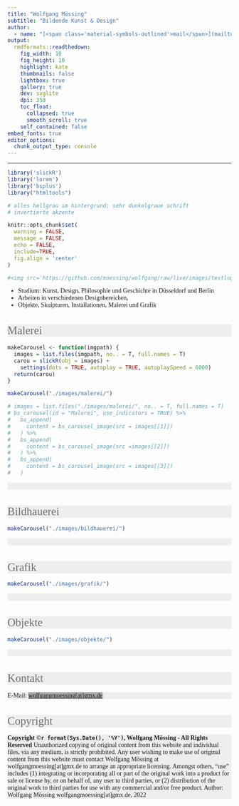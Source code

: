---
title: "Wolfgang Mössing"
subtitle: "Bildende Kunst & Design"
author:
  - name: "[<span class='material-symbols-outlined'>mail</span>](mailto:wolfgangmoessing@gmx.de)"
output: 
  rmdformats::readthedown:
    fig_width: 10
    fig_height: 10
    highlight: kate
    thumbnails: false
    lightbox: true
    gallery: true
    dev: svglite
    dpi: 350
    toc_float:
      collapsed: true
      smooth_scroll: true
    self_contained: false
embed_fonts: true
editor_options: 
  chunk_output_type: console
---

```{=html}
<meta name="robots" content="noindex">

<link rel="stylesheet" href="https://fonts.googleapis.com/css2?family=Gruppo&family=Material+Symbols+Outlined:opsz,wght,FILL,GRAD@48,400,0,0"">

<style>

h1 {
    font-size: 25px;
    font-family: 'Gruppo';
    font-weight: 100;
    font-color: #706d6d;
    color: #706d6d;
}

h2 {
    font-family: 'Gruppo';
    font-weight: 100;
    font-color: #706d6d;
    color: #706d6d;
}

h1.title {
    font-size: 50px;
    font-family: 'Gruppo';
    font-weight: 100;
    font-color: #706d6d;
    color: #706d6d;
}

h1.subtitle {
    font-size: 25px;
    font-family: 'Gruppo';
    font-weight: 100;
    font-color: #706d6d;
    color: #706d6d;
}

.menu ul li {
    font-size: 70px;
    font-family: 'Gruppo';
    font-weight: bold;
    font-color: #444444;
}


.page {
    font-family: 'Gruppo';
    font-size: 16pt;
}

body, h4 {
    font-family: 'Gruppo';
}

.material-symbols-outlined {
    color: #ffffff;
}

div, h1, h2, h3, h4, p, content, nav {
  background-color: #eeeeee;
  background: #eeeeee;
}

div#toc{
  background-color: #a8a7a7;
  background: #a8a7a7;
}

a {
  background-color: #a8a7a7;
  background: #a8a7a7;
}

#content ul, #content ol {
  font-size: 20px;
}

#sidebar {
  font-size: 22px;
  font-color: #ffffff;
  color: #ffffff;
  background: #a8a7a7;
}

#sidebar h2 {
  background-color: #a8a7a7;
}

p.author, p.date {
  background-color: #a8a7a7;
  background: #a8a7a7;
}

#sidebar a {
  font-size: 100%;
  color: #ffffff;
}

#postamble {
  color: #a8a7a7;
  background: #a8a7a7;
  border-top: solid 10px #a8a7a7;
}

div#content {
  background-color: #eeeeee;
  background: #eeeeee;
}

div#main {
  background-color: #eeeeee;
  background: #eeeeee;
}

div#malerei {
  background-color: #eeeeee;
  background: #eeeeee;
}


.slick-slide {
  background: #00000000;
  height: 100vh;
}

.slickR.html-widget.html-widget-static-bound {
  height: auto !important;
}

img {
    height: 100vh !important;
    width: 100vw !important;
    object-fit: contain !important;
}

nav#nav-top a {
  background: #00000000;
}

div#kontakt.section.level1 p a {
  background: #00000000;
}
</style>
```


---

```{r setup, include=FALSE, warning = FALSE, message = FALSE, echo = FALSE}
library('slickR')
library('lorem')
library('bsplus')
library("htmltools")

# alles hellgrau im hintergrund; sehr dunkelgraue schrift
# invertierte akzente

knitr::opts_chunk$set(
  warning = FALSE,
  message = FALSE,
  echo = FALSE,
  include=TRUE,
  fig.align = 'center'
)

#<img src='https://github.com/moessing/wolfgang/raw/live/images/testlogoplaceholder.png' alt='Logo Wolfgang Mössing' width='200'> 
```



- Studium: Kunst, Design, Philosophie und Geschichte in Düsseldorf und Berlin
- Arbeiten in verschiedenen Designbereichen,
- Objekte, Skulpturen, Installationen, Malerei und Grafik


# Malerei
```{r Malerei}
makeCarousel <- function(imgpath) {
  images = list.files(imgpath, no.. = T, full.names = T)
  carou = slickR(obj = images) + 
    settings(dots = TRUE, autoplay = TRUE, autoplaySpeed = 6000)
  return(carou)
}

makeCarousel("./images/malerei/")

# images = list.files("./images/malerei/", no.. = T, full.names = T)
# bs_carousel(id = "Malerei", use_indicators = TRUE) %>%
#   bs_append(
#     content = bs_carousel_image(src = images[[1]])
#   ) %>%
#   bs_append(
#     content = bs_carousel_image(src =images[[2]])
#   ) %>%
#   bs_append(
#     content = bs_carousel_image(src = images[[3]])
#   )
```
</br>

# Bildhauerei
```{r Bildhauerei, eval=TRUE}
makeCarousel("./images/bildhauerei/")
```
</br>

# Grafik
```{r Grafik, eval=TRUE}
makeCarousel("./images/grafik/")
```
</br>

# Objekte
```{r Objekte, eval=TRUE}
makeCarousel("./images/objekte/")
```
</br>

# Kontakt
E-Mail: [wolfgangmoessing[at]gmx.de](mailto:wolfgangmoessing@gmx.de)

# Copyright
__Copyright ©`r format(Sys.Date(), '%Y')`, Wolfgang Mössing - All Rights Reserved__ 
Unauthorized copying of original content from this website and individual files, via any medium, is strictly prohibited.
Any user wishing to make use of original content from this website must contact Wolfgang Mössing at wolfgangmoessing[at]gmx.de to arrange an appropriate licensing.
Amongst others, "use" includes (1) integrating or incorporating all or part of the original work into
a product for sale or license by, or on behalf of, any user to third parties, or (2) distribution of the original work to third parties for use with any commercial and/or free product.
Author: Wolfgang Mössing wolfgangmoessing[at]gmx.de, 2022